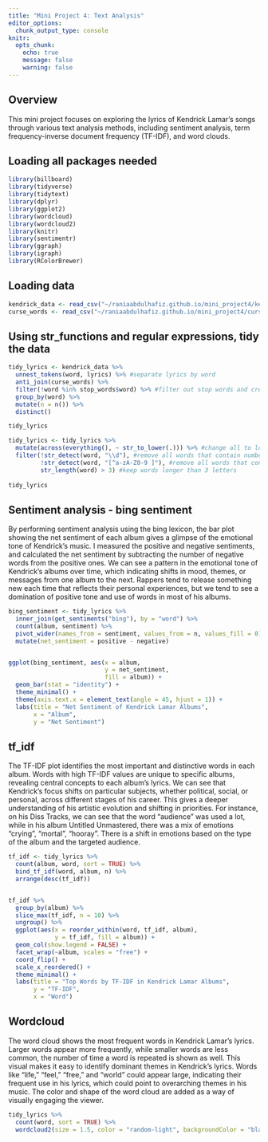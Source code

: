 ```yaml
---
title: "Mini Project 4: Text Analysis"
editor_options: 
  chunk_output_type: console
knitr:
  opts_chunk:
    echo: true
    message: false 
    warning: false  
---
```


## Overview
This mini project focuses on exploring the lyrics of Kendrick Lamar’s songs through various text analysis methods, including sentiment analysis, term frequency-inverse document frequency (TF-IDF), and word clouds. 

## Loading all packages needed
```r
library(billboard)
library(tidyverse)
library(tidytext)
library(dplyr)
library(ggplot2)
library(wordcloud)
library(wordcloud2)
library(knitr)
library(sentimentr)
library(ggraph)
library(igraph)
library(RColorBrewer)
```

## Loading data 
```r
kendrick_data <- read_csv("~/raniaabdulhafiz.github.io/mini_project4/kendrick_data.csv")
curse_words <- read_csv("~/raniaabdulhafiz.github.io/mini_project4/curse_words.csv")
```


## Using str_functions and regular expressions, tidy the data
```r
tidy_lyrics <- kendrick_data %>%
  unnest_tokens(word, lyrics) %>% #separate lyrics by word
  anti_join(curse_words) %>% 
  filter(!word %in% stop_words$word) %>% #filter out stop words and create n 
  group_by(word) %>% 
  mutate(n = n()) %>% 
  distinct()

tidy_lyrics
```

```r
tidy_lyrics <- tidy_lyrics %>% 
  mutate(across(everything(), ~ str_to_lower(.))) %>% #change all to lower case
  filter(!str_detect(word, "\\d"), #remove all words that contain numbers
         !str_detect(word, "[^a-zA-Z0-9 ]"), #remove all words that contain anything not a letter or number
         str_length(word) > 3) #keep words longer than 3 letters 
  
tidy_lyrics
```


## Sentiment analysis - bing sentiment
By performing sentiment analysis using the bing lexicon, the bar plot showing the net sentiment of each album gives a glimpse of the emotional tone of Kendrick's music. I measured the positive and negative sentiments, and calculated the net sentiment by subtracting the number of negative words from the positive ones.
We can see a pattern in the emotional tone of Kendrick's albums over time, which indicating shifts in mood, themes, or messages from one album to the next. Rappers tend to release something new each time that reflects their personal experiences, but we tend to see a domination of positive tone and use of words in most of his albums.
```r
bing_sentiment <- tidy_lyrics %>%
  inner_join(get_sentiments("bing"), by = "word") %>%
  count(album, sentiment) %>%
  pivot_wider(names_from = sentiment, values_from = n, values_fill = 0) %>%
  mutate(net_sentiment = positive - negative)


ggplot(bing_sentiment, aes(x = album, 
                           y = net_sentiment, 
                           fill = album)) +
  geom_bar(stat = "identity") +
  theme_minimal() +
  theme(axis.text.x = element_text(angle = 45, hjust = 1)) +
  labs(title = "Net Sentiment of Kendrick Lamar Albums", 
       x = "Album", 
       y = "Net Sentiment")

```


## tf_idf 
The TF-IDF plot identifies the most important and distinctive words in each album. Words with high TF-IDF values are unique to specific albums, revealing central concepts to each album's lyrics.
We can see that Kendrick's focus shifts on particular subjects, whether political, social, or personal, across different stages of his career. This gives a deeper understanding of his artistic evolution and shifting in priorities. For instance, on his Diss Tracks, we can see that the word "audience" was used a lot, while in his album  Untitled Unmastered, there was a mix of emotions "crying", "mortal", "hooray". There is a shift in emotions based on the type of the album and the targeted audience.
```r
tf_idf <- tidy_lyrics %>%
  count(album, word, sort = TRUE) %>%
  bind_tf_idf(word, album, n) %>%
  arrange(desc(tf_idf))


tf_idf %>%
  group_by(album) %>%
  slice_max(tf_idf, n = 10) %>%
  ungroup() %>%
  ggplot(aes(x = reorder_within(word, tf_idf, album), 
             y = tf_idf, fill = album)) +
  geom_col(show.legend = FALSE) +
  facet_wrap(~album, scales = "free") +
  coord_flip() +
  scale_x_reordered() +
  theme_minimal() +
  labs(title = "Top Words by TF-IDF in Kendrick Lamar Albums", 
       y = "TF-IDF", 
       x = "Word")

```


## Wordcloud
The word cloud shows the most frequent words in Kendrick Lamar’s lyrics. Larger words appear more frequently, while smaller words are less common, the number of time a word is repeated is shown as well. This visual makes it easy to identify dominant themes in Kendrick's lyrics.
Words like "life," "feel," "free," and "world" could appear large, indicating their frequent use in his lyrics, which could point to overarching themes in his music. The color and shape of the word cloud are added as a way of visually engaging the viewer.
```r
tidy_lyrics %>%
  count(word, sort = TRUE) %>%
  wordcloud2(size = 1.5, color = "random-light", backgroundColor = "black")
```

